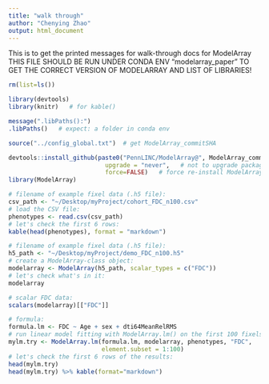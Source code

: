 ```yaml
---
title: "walk through"
author: "Chenying Zhao"
output: html_document
---
```


This is to get the printed messages for walk-through docs for ModelArray
THIS FILE SHOULD BE RUN UNDER CONDA ENV "modelarray_paper" TO GET THE CORRECT VERSION OF MODELARRAY AND LIST OF LIBRARIES!
```r
rm(list=ls())

library(devtools)
library(knitr)   # for kable()
```

```r
message(".libPaths():")
.libPaths()   # expect: a folder in conda env

source("../config_global.txt")  # get ModelArray_commitSHA

devtools::install_github(paste0("PennLINC/ModelArray@", ModelArray_commitSHA),
                           upgrade = "never",   # not to upgrade package dependencies
                           force=FALSE)   # force re-install ModelArray again or not
library(ModelArray)
```
```r
# filename of example fixel data (.h5 file):
csv_path <- "~/Desktop/myProject/cohort_FDC_n100.csv"
# load the CSV file:
phenotypes <- read.csv(csv_path)
# let's check the first 6 rows:
kable(head(phenotypes), format = "markdown")
```


```r
# filename of example fixel data (.h5 file):
h5_path <- "~/Desktop/myProject/demo_FDC_n100.h5"
# create a ModelArray-class object:
modelarray <- ModelArray(h5_path, scalar_types = c("FDC")) 
# let's check what's in it:
modelarray 
```

```r
# scalar FDC data:
scalars(modelarray)[["FDC"]]
```

```r
# formula:
formula.lm <- FDC ~ Age + sex + dti64MeanRelRMS
# run linear model fitting with ModelArray.lm() on the first 100 fixels:
mylm.try <- ModelArray.lm(formula.lm, modelarray, phenotypes, "FDC",
                          element.subset = 1:100)
# let's check the first 6 rows of the results:
head(mylm.try)
head(mylm.try) %>% kable(format="markdown")
```



